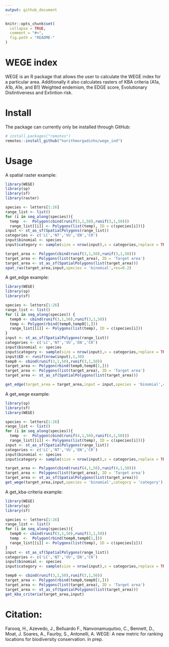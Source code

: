 ```yaml
---
output: github_document
---
```


<!-- README.md is generated from README.Rmd. Please edit that file -->
<!-- devtools::rmarkdown::render("README.Rmd") -->
<!-- Rscript -e "library(knitr); knit('README.Rmd')" -->

```r
knitr::opts_chunk$set(
  collapse = TRUE,
  comment = "#>",
  fig.path = "README-"
)
```

# WEGE index

WEGE is an R package that allows the user to calculate the WEGE index for a particular area. Additionally it also calculates rasters of KBA criteria (A1a, A1b, A1e, and B1) Weighted endemism, the EDGE score, Evolutionary Distintiveness and Extintion risk.

# Install

The package can currently only be installed through GitHub:

```r
# install.packages("remotes")
remotes::install_github("harithmorgadinho/wege_ind")
```

# Usage

A spatial raster example:

```r
library(WEGE)
library(sp)
library(sf)
library(raster)

species <- letters[1:26]
range_list <- list()
for (i in seq_along(species)){
  temp  <-  Polygon(cbind(runif(3,1,50),runif(3,1,50)))
  range_list[[i]] <- Polygons(list(temp), ID = c(species[i]))}
input <- st_as_sf(SpatialPolygons(range_list))
categories <- c('LC','NT','VU','EN','CR')
input$binomial <- species
input$category <- sample(size = nrow(input),x = categories,replace = TRUE)

target_area <- Polygon(cbind(runif(3,1,50),runif(3,1,50)))
target_area <- Polygons(list(target_area), ID = 'Target area')
target_area <- st_as_sf(SpatialPolygons(list(target_area)))
spat_ras(target_area,input,species = 'binomial',res=0.2)
```
A get_edge example:

```r
library(WEGE) 
library(sp)
library(sf)

species <- letters[1:26]
range_list <- list()
for (i in seq_along(species)) {
  temp0 <- cbind(runif(3,1,50),runif(3,1,50))
  temp <- Polygon(rbind(temp0,temp0[1,]))
  range_list[[i]] <- Polygons(list(temp), ID = c(species[i]))
}
input <- st_as_sf(SpatialPolygons(range_list))
categories <- c('LC','NT','VU','EN','CR')
input$binomial <- species
input$category <- sample(size = nrow(input),x = categories,replace = TRUE)
input$ED <- runif(nrow(input),1,30)
temp0 <- cbind(runif(3,1,50),runif(3,1,50))
target_area <- Polygon(rbind(temp0,temp0[1,]))
target_area <- Polygons(list(target_area), ID = 'Target area')
target_area <- st_as_sf(SpatialPolygons(list(target_area)))

get_edge(target_area = target_area,input = input,species = 'binomial',category = 'category')
```

A get_wege example:

```r
library(sp)
library(sf)
library(WEGE)

species <- letters[1:26]
range_list <- list()
for (i in seq_along(species)){
  temp  <-  Polygon(cbind(runif(4,1,50),runif(4,1,50)))
  range_list[[i]] <- Polygons(list(temp), ID = c(species[i]))}
input <- st_as_sf(SpatialPolygons(range_list))
categories <- c('LC','NT','VU','EN','CR')
input$binomial <- species
input$category <- sample(size = nrow(input),x = categories,replace = TRUE)

target_area <- Polygon(cbind(runif(4,1,50),runif(4,1,50)))
target_area <- Polygons(list(target_area), ID = 'Target area')
target_area <- st_as_sf(SpatialPolygons(list(target_area)))
get_wege(target_area,input,species = 'binomial',category = 'category')
```

A get_kba-criteria example:

```r
library(WEGE)
library(sp)
library(sf)

species <- letters[1:26]
range_list <- list()
for (i in seq_along(species)){
  temp0 <- cbind(runif(3,1,50),runif(3,1,50))
  temp  <-  Polygon(rbind(temp0,temp0[1,]))
  range_list[[i]] <- Polygons(list(temp), ID = c(species[i]))
}
input <- st_as_sf(SpatialPolygons(range_list))
categories <- c('LC','NT','VU','EN','CR')
input$binomial <- species
input$category <- sample(size = nrow(input),x = categories,replace = TRUE)

temp0 <- cbind(runif(3,1,50),runif(3,1,50))
target_area <- Polygon(rbind(temp0,temp0[1,]))
target_area <- Polygons(list(target_area), ID = 'Target area')
target_area <- st_as_sf(SpatialPolygons(list(target_area)))
get_kba_criteria(target_area,input)

```

# Citation:
Farooq, H., Azevedo, J., Belluardo F., Nanvonamuquitxo, C., Bennett, D., Moat, J. Soares, A., Faurby, S., Antonelli, A. WEGE: A new metric for ranking locations for biodiversity conservation. in prep.
